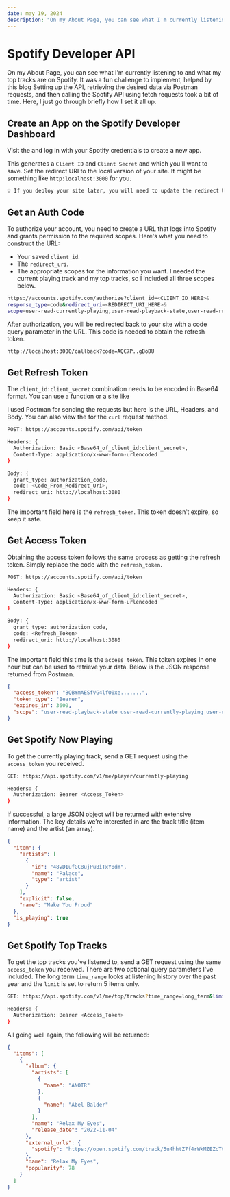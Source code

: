 ---
date: may 19, 2024
description: "On my About Page, you can see what I'm currently listening to and what my top tracks are on Spotify. Setting up the API, retrieving the desired data via Postman requests, and then calling the Spotify API using fetch requests took a bit of time. Here, I just go through briefly how I set it all up."
---

# Spotify Developer API

On my About Page, you can see what I'm currently listening to and what my top tracks are on Spotify. It was a fun challenge to implement, helped by this blog <BlogLink  link="https://navidanindya.info/writing/spotify-now-playing-nuxt/." external /> Setting up the API, retrieving the desired data via Postman requests, and then calling the Spotify API using fetch requests took a bit of time. Here, I just go through briefly how I set it all up.

## Create an App on the Spotify Developer Dashboard

Visit the <BlogLink link="https://developer.spotify.com/dashboard/" text="Spotify Developer Dashboard" external /> and log in with your Spotify credentials to create a new app.

This generates a `Client ID` and `Client Secret` and which you'll want to save. Set the redirect URI to the local version of your site. It might be something like `http:localhost:3000` for you.

```tex
💡 If you deploy your site later, you will need to update the redirect URI to match the deployed site's URL.
```

## Get an Auth Code

To authorize your account, you need to create a URL that logs into Spotify and grants permission to the required scopes. Here's what you need to construct the URL:

- Your saved `client_id`.
- The `redirect_uri`.
- The appropriate scopes for the information you want. I needed the current playing track and my top tracks, so I included all three scopes below.

```bash
https://accounts.spotify.com/authorize?client_id=<CLIENT_ID_HERE>&
response_type=code&redirect_uri=<REDIRECT_URI_HERE>&
scope=user-read-currently-playing,user-read-playback-state,user-read-recently-played,user-top-read
```

After authorization, you will be redirected back to your site with a code query parameter in the URL. This code is needed to obtain the refresh token.

```bash
http://localhost:3000/callback?code=AQC7P..gBoDU
```

## Get Refresh Token

The `client_id:client_secret` combination needs to be encoded in Base64 format. You can use a function or a site like <BlogLink link="https://www.base64encode.org/." external />

<Picture
  src="images/blog/base64.png"
  alt="base64 of client id and client secret"
/>

I used Postman for sending the requests but here is the URL, Headers, and Body. You can also view the <BlogLink link="https://navidanindya.info/writing/spotify-now-playing-nuxt/" text="linked blog" external /> for the `curl` request method.

```bash
POST: https://accounts.spotify.com/api/token

Headers: {
  Authorization: Basic <Base64_of_client_id:client_secret>,
  Content-Type: application/x-www-form-urlencoded
}

Body: {
  grant_type: authorization_code,
  code: <Code_From_Redirect_Uri>,
  redirect_uri: http://localhost:3080
}
```

The important field here is the `refresh_token`. This token doesn’t expire, so keep it safe.

## Get Access Token

Obtaining the access token follows the same process as getting the refresh token. Simply replace the code with the `refresh_token`.

```bash
POST: https://accounts.spotify.com/api/token

Headers: {
  Authorization: Basic <Base64_of_client_id:client_secret>,
  Content-Type: application/x-www-form-urlencoded
}

Body: {
  grant_type: authorization_code,
  code: <Refresh_Token>
  redirect_uri: http://localhost:3080
}
```

The important field this time is the `access_token`. This token expires in one hour but can be used to retrieve your data. Below is the JSON response returned from Postman.

```json
{
  "access_token": "BQBYmAESfVG4lfO0xe.......",
  "token_type": "Bearer",
  "expires_in": 3600,
  "scope": "user-read-playback-state user-read-currently-playing user-read-recently-played user-top-read"
}
```

## Get Spotify Now Playing

To get the currently playing track, send a GET request using the `access_token` you received.

```bash
GET: https://api.spotify.com/v1/me/player/currently-playing

Headers: {
  Authorization: Bearer <Access_Token>
}
```

If successful, a large JSON object will be returned with extensive information. The key details we’re interested in are the track title (item name) and the artist (an array).

```json
{
  "item": {
    "artists": [
      {
        "id": "48vDIufGC8ujPuBiTxY8dm",
        "name": "Palace",
        "type": "artist"
      }
    ],
    "explicit": false,
    "name": "Make You Proud"
  },
  "is_playing": true
}
```

## Get Spotify Top Tracks

To get the top tracks you've listened to, send a GET request using the same `access_token` you received. There are two optional query parameters I've included. The long term `time_range` looks at listening history over the past year and the `limit` is set to return 5 items only.

```bash
GET: https://api.spotify.com/v1/me/top/tracks?time_range=long_term&limit=5

Headers: {
  Authorization: Bearer <Access_Token>
}
```

All going well again, the following will be returned:

```json
{
  "items": [
    {
      "album": {
        "artists": [
          {
            "name": "ANOTR"
          },
          {
            "name": "Abel Balder"
          }
        ],
        "name": "Relax My Eyes",
        "release_date": "2022-11-04"
      },
      "external_urls": {
        "spotify": "https://open.spotify.com/track/5u4hhtZ7f4rWkMZEZcTKrH"
      },
      "name": "Relax My Eyes",
      "popularity": 78
    }
  ]
}
```
